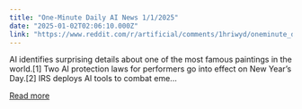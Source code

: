 ```yaml
---
title: "One-Minute Daily AI News 1/1/2025"
date: "2025-01-02T02:06:10.000Z"
link: "https://www.reddit.com/r/artificial/comments/1hriwyd/oneminute_daily_ai_news_112025/"
---
```


AI identifies surprising details about one of the most famous paintings in the world.[1]
 Two AI protection laws for performers go into effect on New Year’s Day.[2]
 IRS deploys AI tools to combat eme...

[Read more](https://www.reddit.com/r/artificial/comments/1hriwyd/oneminute_daily_ai_news_112025/)
